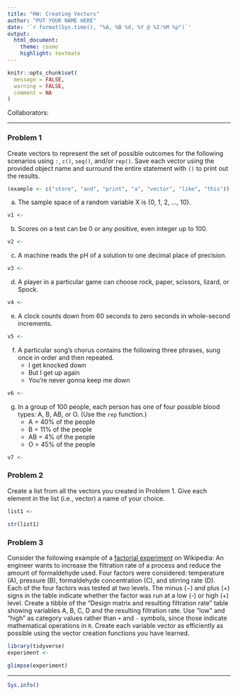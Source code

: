 ```yaml
---
title: "HW: Creating Vectors"
author: "PUT YOUR NAME HERE"
date: '`r format(Sys.time(), "%A, %B %d, %Y @ %I:%M %p")`'
output: 
  html_document: 
    theme: cosmo
    highlight: textmate
---
```


```r
knitr::opts_chunk$set(
  message = FALSE,
  warning = FALSE,
  comment = NA
)
```

Collaborators: 

***

### Problem 1

Create vectors to represent the set of possible outcomes for the following scenarios using `:`, `c()`, `seq()`, and/or `rep()`. Save each vector using the provided object name and surround the entire statement with `()` to print out the results. 

```r
(example <- c("store", "and", "print", "a", "vector", "like", "this"))
```

a) The sample space of a random variable X is {0, 1, 2, ..., 10}.

```r
v1 <- 
```

b) Scores on a test can be 0 or any positive, even integer up to 100.

```r
v2 <- 
```

c) A machine reads the pH of a solution to one decimal place of precision.
 
```r
v3 <- 
```

d) A player in a particular game can choose rock, paper, scissors, lizard, or Spock.

```r
v4 <- 
```

e) A clock counts down from 60 seconds to zero seconds in whole-second increments.

```r
v5 <- 
```

f) A particular song's chorus contains the following three phrases, sung once in order and then repeated.
    + I get knocked down
    + But I get up again
    + You're never gonna keep me down
    
```r
v6 <- 
```

g) In a group of 100 people, each person has one of four possible blood types: A, B, AB, or O. (Use the `rep` function.)
    + A = 40% of the people
    + B = 11% of the people
    + AB = 4% of the people
    + O = 45% of the people
    
```r
v7 <- 
```

### Problem 2

Create a list from all the vectors you created in Problem 1. Give each element in the list (i.e., vector) a name of your choice.

```r
list1 <- 
```

```r
str(list1)
```

### Problem 3

Consider the following example of a [factorial experiment](https://en.wikipedia.org/wiki/Factorial_experiment) on Wikipedia: An engineer wants to increase the filtration rate of a process and reduce the amount of formaldehyde used. Four factors were considered: temperature (A), pressure (B), formaldehyde concentration (C), and stirring rate (D). Each of the four factors was tested at two levels. The minus (−) and plus (+) signs in the table indicate whether the factor was run at a low (-) or high (+) level. Create a tibble of the "Design matrix and resulting filtration rate" table showing variables A, B, C, D and the resulting filtration rate. Use "low" and "high" as category values rather than `+` and `-` symbols, since those indicate mathematical operations in `R`. Create each variable vector as efficiently as possible using the vector creation functions you have learned.

```r
library(tidyverse)
experiment <-
```

```r
glimpse(experiment)
```

***
```r
Sys.info()
```
